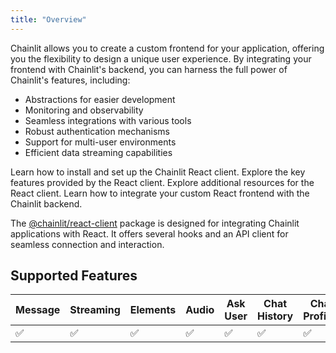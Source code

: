 ```yaml
---
title: "Overview"
---
```


Chainlit allows you to create a custom frontend for your application, offering you the flexibility to design a unique user experience. By integrating your frontend with Chainlit's backend, you can harness the full power of Chainlit's features, including:

- Abstractions for easier development
- Monitoring and observability
- Seamless integrations with various tools
- Robust authentication mechanisms
- Support for multi-user environments
- Efficient data streaming capabilities

<CardGroup cols={2}>
  <Card
    title="Installation and Setup"
    icon="gear"
    color="#61DBFB"
    href="/deploy/react/installation-and-setup"
  >
    Learn how to install and set up the Chainlit React client.
  </Card>
  <Card
    title="Usage"
    icon="bolt"
    color="#f59e0b"
    href="/deploy/react/usage"
  >
    Explore the key features provided by the React client.
  </Card>
  <Card
    title="Additional Resources"
    icon="flag"
    color="#3b82f6"
    href="/deploy/react/additional-resources"
  >
    Explore additional resources for the React client.
  </Card>
  <Card
    title="Custom React frontend"
    color="#61DBFB"
    icon="react"
    href="https://github.com/Chainlit/cookbook/tree/main/custom-frontend"
  >
    Learn how to integrate your custom React frontend with the Chainlit backend.
  </Card>
</CardGroup>

The [@chainlit/react-client](https://www.npmjs.com/package/@chainlit/react-client) package is designed for integrating Chainlit applications with React. It offers several hooks and an API client for seamless connection and interaction.

## Supported Features

| Message | Streaming | Elements | Audio | Ask User | Chat History | Chat Profiles | Feedback |
| ------- | --------- | -------- | ----- | -------- | ------------ | ------------- | -------- |
| ✅      | ✅        | ✅       | ✅    | ✅       | ✅           | ✅            | ✅       |
